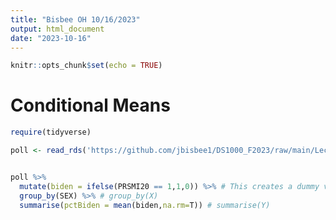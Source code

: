 ```yaml
---
title: "Bisbee OH 10/16/2023"
output: html_document
date: "2023-10-16"
---
```


```r
knitr::opts_chunk$set(echo = TRUE)
```

# Conditional Means

```r
require(tidyverse)

poll <- read_rds('https://github.com/jbisbee1/DS1000_F2023/raw/main/Lectures/4_Uni_Multivariate/data/MI2020_ExitPoll_small.rds')


poll %>%
  mutate(biden = ifelse(PRSMI20 == 1,1,0)) %>% # This creates a dummy variable for whether the person voted for Biden
  group_by(SEX) %>% # group_by(X)
  summarise(pctBiden = mean(biden,na.rm=T)) # summarise(Y)

```


